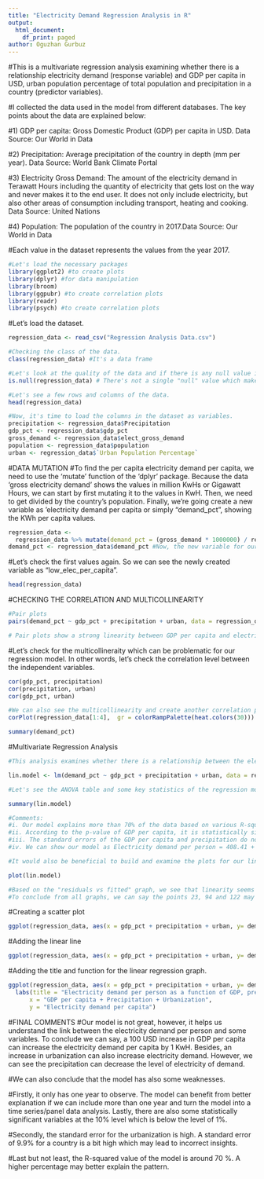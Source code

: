 ---
title: "Electricity Demand Regression Analysis in R"
output:
  html_document:
    df_print: paged
author: Oguzhan Gurbuz
---

#This is a multivariate regression analysis examining whether there is a relationship electricity demand (response variable) and GDP per capita in USD, urban population percentage of total population and precipitation in a country (predictor variables).

#I collected the data used in the model from different databases. The key points about the data are explained below:

#1) GDP per capita: Gross Domestic Product (GDP) per capita in USD. Data Source: Our World in Data

#2) Precipitation: Average precipitation of the country in depth (mm per year). Data Source: World Bank Climate Portal

#3) Electricity Gross Demand: The amount of the electricity demand in Terawatt Hours including the quantity of electricity that gets lost on the way and never makes it to the end user. It does not only include electricity, but also other areas of consumption including transport, heating and cooking. Data Source: United Nations

#4) Population: The population of the country in 2017.Data Source: Our World in Data

#Each value in the dataset represents the values from the year 2017.

```{r}
#Let's load the necessary packages
library(ggplot2) #to create plots
library(dplyr) #for data manipulation
library(broom) 
library(ggpubr) #to create correlation plots
library(readr)
library(psych) #to create correlation plots
```

#Let's load the dataset.

```{r}
regression_data <- read_csv("Regression Analysis Data.csv")
```

```{r}
#Checking the class of the data.
class(regression_data) #It's a data frame

#Let's look at the quality of the data and if there is any null value in the data frame
is.null(regression_data) # There's not a single "null" value which makes the data set more explanatory.
```

```{r}
#Let's see a few rows and columns of the data.
head(regression_data)
```

```{r}
#Now, it's time to load the columns in the dataset as variables.
precipitation <- regression_data$Precipitation
gdp_pct <- regression_data$gdp_pct
gross_demand <- regression_data$elect_gross_demand
population <- regression_data$population
urban <- regression_data$`Urban Population Percentage`
```

#DATA MUTATION #To find the per capita electricity demand per capita, we need to use the 'mutate' function of the 'dplyr' package. Because the data 'gross electricity demand' shows the values in million KwHs or Gigawatt Hours, we can start by first mutating it to the values in KwH. Then, we need to get divided by the country's population. Finally, we're going create a new variable as 'electricity demand per capita or simply "demand_pct", showing the KWh per capita values.

```{r}
regression_data <- 
  regression_data %>% mutate(demand_pct = (gross_demand * 1000000) / regression_data$population)
demand_pct <- regression_data$demand_pct #Now, the new variable for our model is ready.
```

#Let's check the first values again. So we can see the newly created variable as "low_elec_per_capita".

```{r}
head(regression_data)
```

#CHECKING THE CORRELATION AND MULTICOLLINEARITY

```{r}
#Pair plots
pairs(demand_pct ~ gdp_pct + precipitation + urban, data = regression_data)

# Pair plots show a strong linearity between GDP per capita and electricity demand per capita. We need further investigation to see the link between other variables.
```

#Let's check for the multicollineraity which can be problematic for our regression model. In other words, let's check the correlation level between the independent variables.

```{r}
cor(gdp_pct, precipitation)
cor(precipitation, urban)
cor(gdp_pct, urban)
```

```{r}
#We can also see the multicollinearity and create another correlation plot
corPlot(regression_data[1:4],  gr = colorRampPalette(heat.colors(30)))
```

```{r}
summary(demand_pct)
```



#Multivariate Regression Analysis

```{r}
#This analysis examines whether there is a relationship between the electricity demand per capita (as the response variable) and precipitation, GDP per capita and urbanization percentage (as explanatory variables).

lin.model <- lm(demand_pct ~ gdp_pct + precipitation + urban, data = regression_data)

#Let's see the ANOVA table and some key statistics of the regression model. 

summary(lin.model)

#Comments:
#i. Our model explains more than 70% of the data based on various R-squared and modified R-squared values. This is not a great percentage, but it explains the majority of the data. 
#ii. According to the p-value of GDP per capita, it is statistically significant at the 1% level. In other words, the null hypothesis can be rejected with a 1% probability for the GDP per capita in our model. On the other hand, the p-values for the average precipitation and urbanization show that they are statistically significant at the 5% level. Lastly, the p-value for the regression model is lower than 0.01 (2.2e-16).
#iii. The standard errors of the GDP per capita and precipitation do not seem to be high. However, the error for the intercept appears to be slightly higher. Because the minimum value for electricity demand per person is 19.29 and the 1st quantile is 640, our model may not explain the pattern for the countries with the lowest electricity demand per-capita values.
#iv. We can show our model as Electricity demand per person = 408.41 + -0.55 x precipitation + 0.15 x GDP per capita + 25.26 x urbanization rate + ϵ

#It would also be beneficial to build and examine the plots for our linear regression model.

plot(lin.model)

#Based on the "residuals vs fitted" graph, we see that linearity seems to hold in the first part of the red line, as the red line is close to the dashed line. We can also see the heteroskedasticity: when we move to the right on the fitted values line (x-axis), the spread of the residuals seems to be increasing. The observations 23, 94, and 122 may be outliers, having large residual values.
#To conclude from all graphs, we can say the points 23, 94 and 122 may be the outliers in our model.
```

#Creating a scatter plot
```{r}
ggplot(regression_data, aes(x = gdp_pct + precipitation + urban, y= demand_pct)) + geom_point(color = "orange")
```

#Adding the linear line

```{r}
ggplot(regression_data, aes(x = gdp_pct + precipitation + urban, y= demand_pct)) + geom_point(color = "orange") + geom_smooth(method="lm", col="red")
```

#Adding the title and function for the linear regression graph.

```{r}
ggplot(regression_data, aes(x = gdp_pct + precipitation + urban, y= demand_pct)) + geom_point(color = "orange") + geom_smooth(method="lm", col="red") + stat_regline_equation(label.x = 5, label.y = 9) + theme_bw() +
  labs(title = "Electricity demand per person as a function of GDP, precipitation and urbanization rate",
      x = "GDP per capita + Precipitation + Urbanization",
      y = "Electricity demand per capita")
```

#FINAL COMMENTS #Our model is not great, however, it helps us understand the link between the electricity demand per person and some variables. To conclude we can say, a 100 USD increase in GDP per capita can increase the electricity demand per capita by 1 KwH. Besides, an increase in urbanization can also increase electricity demand. However, we can see the precipitation can decrease the level of electricity of demand.

#We can also conclude that the model has also some weaknesses.

#Firstly, it only has one year to observe. The model can benefit from better explanation if we can include more than one year and turn the model into a time series/panel data analysis. Lastly, there are also some statistically significant variables at the 10% level which is below the level of 1%.

#Secondly, the standard error for the urbanization is high. A standard error of 9.9% for a country is a bit high which may lead to incorrect insights.

#Last but not least, the R-squared value of the model is around 70 %. A higher percentage may better explain the pattern.
